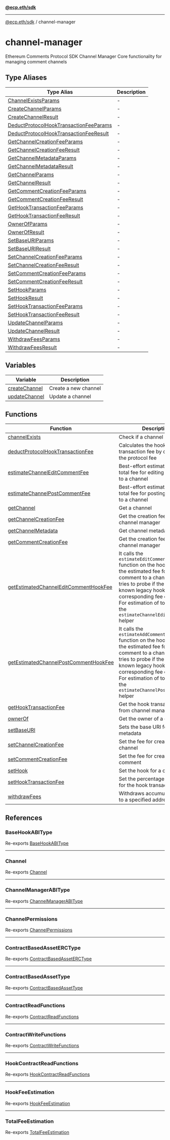 [**@ecp.eth/sdk**](../index.mdx)

***

[@ecp.eth/sdk](/sdk-reference/index.mdx) / channel-manager

# channel-manager

Ethereum Comments Protocol SDK Channel Manager
Core functionality for managing comment channels

## Type Aliases

| Type Alias | Description |
| ------ | ------ |
| [ChannelExistsParams](/sdk-reference/channel-manager/type-aliases/ChannelExistsParams.mdx) | - |
| [CreateChannelParams](/sdk-reference/channel-manager/type-aliases/CreateChannelParams.mdx) | - |
| [CreateChannelResult](/sdk-reference/channel-manager/type-aliases/CreateChannelResult.mdx) | - |
| [DeductProtocolHookTransactionFeeParams](/sdk-reference/channel-manager/type-aliases/DeductProtocolHookTransactionFeeParams.mdx) | - |
| [DeductProtocolHookTransactionFeeResult](/sdk-reference/channel-manager/type-aliases/DeductProtocolHookTransactionFeeResult.mdx) | - |
| [GetChannelCreationFeeParams](/sdk-reference/channel-manager/type-aliases/GetChannelCreationFeeParams.mdx) | - |
| [GetChannelCreationFeeResult](/sdk-reference/channel-manager/type-aliases/GetChannelCreationFeeResult.mdx) | - |
| [GetChannelMetadataParams](/sdk-reference/channel-manager/type-aliases/GetChannelMetadataParams.mdx) | - |
| [GetChannelMetadataResult](/sdk-reference/channel-manager/type-aliases/GetChannelMetadataResult.mdx) | - |
| [GetChannelParams](/sdk-reference/channel-manager/type-aliases/GetChannelParams.mdx) | - |
| [GetChannelResult](/sdk-reference/channel-manager/type-aliases/GetChannelResult.mdx) | - |
| [GetCommentCreationFeeParams](/sdk-reference/channel-manager/type-aliases/GetCommentCreationFeeParams.mdx) | - |
| [GetCommentCreationFeeResult](/sdk-reference/channel-manager/type-aliases/GetCommentCreationFeeResult.mdx) | - |
| [GetHookTransactionFeeParams](/sdk-reference/channel-manager/type-aliases/GetHookTransactionFeeParams.mdx) | - |
| [GetHookTransactionFeeResult](/sdk-reference/channel-manager/type-aliases/GetHookTransactionFeeResult.mdx) | - |
| [OwnerOfParams](/sdk-reference/channel-manager/type-aliases/OwnerOfParams.mdx) | - |
| [OwnerOfResult](/sdk-reference/channel-manager/type-aliases/OwnerOfResult.mdx) | - |
| [SetBaseURIParams](/sdk-reference/channel-manager/type-aliases/SetBaseURIParams.mdx) | - |
| [SetBaseURIResult](/sdk-reference/channel-manager/type-aliases/SetBaseURIResult.mdx) | - |
| [SetChannelCreationFeeParams](/sdk-reference/channel-manager/type-aliases/SetChannelCreationFeeParams.mdx) | - |
| [SetChannelCreationFeeResult](/sdk-reference/channel-manager/type-aliases/SetChannelCreationFeeResult.mdx) | - |
| [SetCommentCreationFeeParams](/sdk-reference/channel-manager/type-aliases/SetCommentCreationFeeParams.mdx) | - |
| [SetCommentCreationFeeResult](/sdk-reference/channel-manager/type-aliases/SetCommentCreationFeeResult.mdx) | - |
| [SetHookParams](/sdk-reference/channel-manager/type-aliases/SetHookParams.mdx) | - |
| [SetHookResult](/sdk-reference/channel-manager/type-aliases/SetHookResult.mdx) | - |
| [SetHookTransactionFeeParams](/sdk-reference/channel-manager/type-aliases/SetHookTransactionFeeParams.mdx) | - |
| [SetHookTransactionFeeResult](/sdk-reference/channel-manager/type-aliases/SetHookTransactionFeeResult.mdx) | - |
| [UpdateChannelParams](/sdk-reference/channel-manager/type-aliases/UpdateChannelParams.mdx) | - |
| [UpdateChannelResult](/sdk-reference/channel-manager/type-aliases/UpdateChannelResult.mdx) | - |
| [WithdrawFeesParams](/sdk-reference/channel-manager/type-aliases/WithdrawFeesParams.mdx) | - |
| [WithdrawFeesResult](/sdk-reference/channel-manager/type-aliases/WithdrawFeesResult.mdx) | - |

## Variables

| Variable | Description |
| ------ | ------ |
| [createChannel](/sdk-reference/channel-manager/variables/createChannel.mdx) | Create a new channel |
| [updateChannel](/sdk-reference/channel-manager/variables/updateChannel.mdx) | Update a channel |

## Functions

| Function | Description |
| ------ | ------ |
| [channelExists](/sdk-reference/channel-manager/functions/channelExists.mdx) | Check if a channel exists |
| [deductProtocolHookTransactionFee](/sdk-reference/channel-manager/functions/deductProtocolHookTransactionFee.mdx) | Calculates the hook transaction fee by deducting the protocol fee |
| [estimateChannelEditCommentFee](/sdk-reference/channel-manager/functions/estimateChannelEditCommentFee.mdx) | Best-effort estimation of the total fee for editing a comment to a channel |
| [estimateChannelPostCommentFee](/sdk-reference/channel-manager/functions/estimateChannelPostCommentFee.mdx) | Best-effort estimation of the total fee for posting a comment to a channel |
| [getChannel](/sdk-reference/channel-manager/functions/getChannel.mdx) | Get a channel |
| [getChannelCreationFee](/sdk-reference/channel-manager/functions/getChannelCreationFee.mdx) | Get the creation fee from channel manager |
| [getChannelMetadata](/sdk-reference/channel-manager/functions/getChannelMetadata.mdx) | Get channel metadata |
| [getCommentCreationFee](/sdk-reference/channel-manager/functions/getCommentCreationFee.mdx) | Get the creation fee from channel manager |
| [getEstimatedChannelEditCommentHookFee](/sdk-reference/channel-manager/functions/getEstimatedChannelEditCommentHookFee.mdx) | It calls the `estimateEditCommentFee` function on the hook to retrieve the estimated fee for editing a comment to a channel. It also tries to probe if the hook is any known legacy hook and return corresponding fee estimation. For estimation of total fee, use the `estimateChannelEditCommentFee` helper |
| [getEstimatedChannelPostCommentHookFee](/sdk-reference/channel-manager/functions/getEstimatedChannelPostCommentHookFee.mdx) | It calls the `estimateAddCommentFee` function on the hook to retrieve the estimated fee for posting a comment to a channel. It also tries to probe if the hook is any known legacy hook and return corresponding fee estimation. For estimation of total fee, use the `estimateChannelPostCommentFee` helper |
| [getHookTransactionFee](/sdk-reference/channel-manager/functions/getHookTransactionFee.mdx) | Get the hook transaction fee from channel manager |
| [ownerOf](/sdk-reference/channel-manager/functions/ownerOf.mdx) | Get the owner of a channel |
| [setBaseURI](/sdk-reference/channel-manager/functions/setBaseURI.mdx) | Sets the base URI for NFT metadata |
| [setChannelCreationFee](/sdk-reference/channel-manager/functions/setChannelCreationFee.mdx) | Set the fee for creating a new channel |
| [setCommentCreationFee](/sdk-reference/channel-manager/functions/setCommentCreationFee.mdx) | Set the fee for creating a new comment |
| [setHook](/sdk-reference/channel-manager/functions/setHook.mdx) | Set the hook for a channel |
| [setHookTransactionFee](/sdk-reference/channel-manager/functions/setHookTransactionFee.mdx) | Set the percentage of the fee for the hook transaction |
| [withdrawFees](/sdk-reference/channel-manager/functions/withdrawFees.mdx) | Withdraws accumulated fees to a specified address |

## References

### BaseHookABIType

Re-exports [BaseHookABIType](/sdk-reference/channel-manager/types/type-aliases/BaseHookABIType.mdx)

***

### Channel

Re-exports [Channel](/sdk-reference/channel-manager/types/type-aliases/Channel.mdx)

***

### ChannelManagerABIType

Re-exports [ChannelManagerABIType](/sdk-reference/channel-manager/types/type-aliases/ChannelManagerABIType.mdx)

***

### ChannelPermissions

Re-exports [ChannelPermissions](/sdk-reference/channel-manager/types/type-aliases/ChannelPermissions.mdx)

***

### ContractBasedAssetERCType

Re-exports [ContractBasedAssetERCType](/sdk-reference/channel-manager/types/type-aliases/ContractBasedAssetERCType.mdx)

***

### ContractBasedAssetType

Re-exports [ContractBasedAssetType](/sdk-reference/channel-manager/types/type-aliases/ContractBasedAssetType.mdx)

***

### ContractReadFunctions

Re-exports [ContractReadFunctions](/sdk-reference/channel-manager/types/type-aliases/ContractReadFunctions.mdx)

***

### ContractWriteFunctions

Re-exports [ContractWriteFunctions](/sdk-reference/channel-manager/types/type-aliases/ContractWriteFunctions.mdx)

***

### HookContractReadFunctions

Re-exports [HookContractReadFunctions](/sdk-reference/channel-manager/types/type-aliases/HookContractReadFunctions.mdx)

***

### HookFeeEstimation

Re-exports [HookFeeEstimation](/sdk-reference/channel-manager/types/type-aliases/HookFeeEstimation.mdx)

***

### TotalFeeEstimation

Re-exports [TotalFeeEstimation](/sdk-reference/channel-manager/types/type-aliases/TotalFeeEstimation.mdx)
